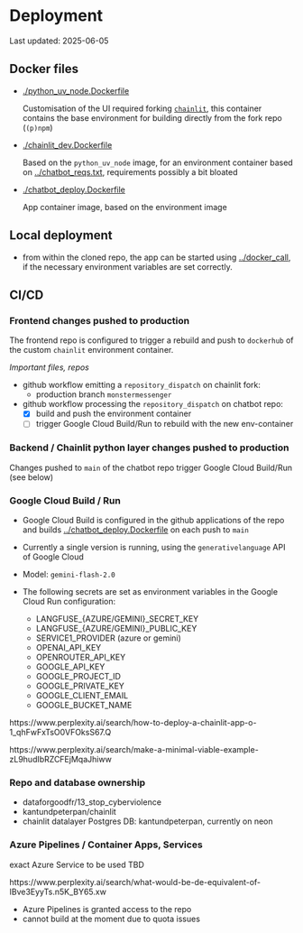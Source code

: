 
# Deployment

Last updated: 2025-06-05

## Docker files 

- [./python_uv_node.Dockerfile](./python_uv_node.Dockerfile)

    Customisation of the UI required forking [`chainlit`](https://github.com/kantundpeterpan/chainlit), this container contains the base environment for building directly from the fork repo (`(p)npm`)

- [./chainlit_dev.Dockerfile](./chainlit_dev.Dockerfile)

    Based on the `python_uv_node` image,  for an environment container based on [../chatbot_reqs.txt](../chatbot_reqs.txt), requirements possibly a bit bloated

- [./chatbot_deploy.Dockerfile](./chatbot_deploy.Dockerfile)

    App container image, based on the environment image

## Local deployment

- from within the cloned repo, the app can be started using [../docker_call](../docker_call), if the necessary environment variables are set correctly.

## CI/CD

### Frontend changes pushed to production

The frontend repo is configured to trigger a rebuild and push to `dockerhub` of the custom `chainlit` environment container.

*Important files, repos*

- github workflow emitting a `repository_dispatch` on chainlit fork:
    - production branch `monstermessenger`

- github workflow processing the `repository_dispatch` on chatbot repo:
    - [x] build and push the environment container
    - [ ] trigger Google Cloud Build/Run to rebuild with the new env-container

### Backend / Chainlit python layer changes pushed to production

Changes pushed to `main` of the chatbot repo trigger Google Cloud Build/Run (see below)

### Google Cloud Build / Run

- Google Cloud Build is configured in the github applications of the repo and builds [../chatbot_deploy.Dockerfile](./chatbot_deploy.Dockerfile)
on each push to `main`

- Currently a single version is running, using the `generativelanguage` API of Google Cloud
- Model: `gemini-flash-2.0`
- The following secrets are set as environment variables in the Google Cloud Run configuration:

    - LANGFUSE_{AZURE/GEMINI}_SECRET_KEY
    - LANGFUSE_{AZURE/GEMINI}_PUBLIC_KEY
    - SERVICE1_PROVIDER (azure or gemini)
    - OPENAI_API_KEY
    - OPENROUTER_API_KEY
    - GOOGLE_API_KEY
    - GOOGLE_PROJECT_ID
    - GOOGLE_PRIVATE_KEY
    - GOOGLE_CLIENT_EMAIL
    - GOOGLE_BUCKET_NAME

https://www.perplexity.ai/search/how-to-deploy-a-chainlit-app-o-1_qhFwFxTsO0VFOksS67.Q

https://www.perplexity.ai/search/make-a-minimal-viable-example-zL9hudIbRZCFEjMqaJhiww

### Repo and database ownership

- dataforgoodfr/13_stop_cyberviolence
- kantundpeterpan/chainlit
- chainlit datalayer Postgres DB: kantundpeterpan, currently on neon

### Azure Pipelines / Container Apps, Services

exact Azure Service to be used TBD

https://www.perplexity.ai/search/what-would-be-de-equivalent-of-IBve3EyyTs.n5K_BY65.xw

- Azure Pipelines is granted access to the repo
- cannot build at the moment due to quota issues

